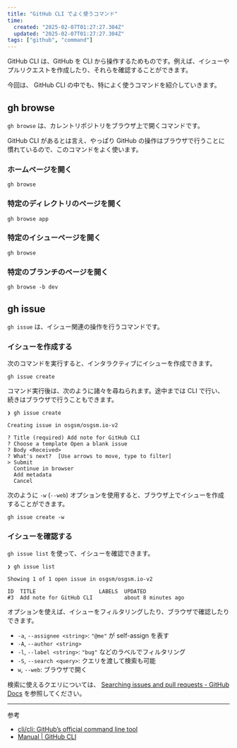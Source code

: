 ```yaml
---
title: "GitHub CLI でよく使うコマンド"
time:
  created: "2025-02-07T01:27:27.304Z"
  updated: "2025-02-07T01:27:27.304Z"
tags: ["github", "command"]
---
```


GitHub CLI は、GitHub を CLI から操作するためものです。例えば、イシューやプルリクエストを作成したり、それらを確認することができます。

今回は、 GitHub CLI の中でも、特によく使うコマンドを紹介していきます。

## gh browse

`gh browse` は、カレントリポジトリをブラウザ上で開くコマンドです。

GitHub CLI があるとは言え、やっぱり GitHub の操作はブラウザで行うことに慣れているので、このコマンドをよく使います。

### ホームページを開く

```shell
gh browse
```

### 特定のディレクトリのページを開く

```shell
gh browse app
```

### 特定のイシューページを開く

```shell
gh browse
```

### 特定のブランチのページを開く

```shell
gh browse -b dev
```

## gh issue

`gh issue` は、イシュー関連の操作を行うコマンドです。

### イシューを作成する

次のコマンドを実行すると、インタラクティブにイシューを作成できます。

```shell
gh issue create
```

コマンド実行後は、次のように諸々を尋ねられます。途中までは CLI で行い、続きはブラウザで行うこともできます。

```shell
❯ gh issue create

Creating issue in osgsm/osgsm.io-v2

? Title (required) Add note for GitHub CLI
? Choose a template Open a blank issue
? Body <Received>
? What's next?  [Use arrows to move, type to filter]
> Submit
  Continue in browser
  Add metadata
  Cancel
```

次のように `-w` (`--web`) オプションを使用すると、ブラウザ上でイシューを作成することができます。

```shell
gh issue create -w
```

### イシューを確認する

`gh issue list` を使って、イシューを確認できます。

```shell
❯ gh issue list

Showing 1 of 1 open issue in osgsm/osgsm.io-v2

ID  TITLE                    LABELS  UPDATED
#3  Add note for GitHub CLI          about 8 minutes ago
```

オプションを使えば、イシューをフィルタリングしたり、ブラウザで確認したりできます。

- `-a`, `--assignee <string>`: `"@me"` が self-assign を表す
- `-A`, `--author <string>`
- `-l`, `--label <string>`: `"bug"` などのラベルでフィルタリング
- `-S`, `--search <query>`: クエリを渡して検索も可能
- `w`, `--web`: ブラウザで開く

検索に使えるクエリについては、 [Searching issues and pull requests - GitHub Docs](https://docs.github.com/en/search-github/searching-on-github/searching-issues-and-pull-requests) を参照してください。


---

参考

- [cli/cli: GitHub’s official command line tool](https://github.com/cli/cli#installation)
- [Manual | GitHub CLI](https://cli.github.com/manual/)

